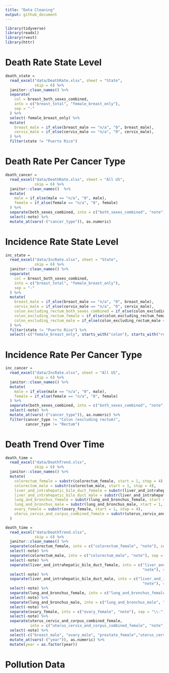 ```yaml
---
title: "Data Cleaning"
output: github_document
---
```


```r
library(tidyverse)
library(readxl)
library(rvest)
library(httr)
```

# Death Rate State Level

```r
death_state =
  read_excel("data/DeathRate.xlsx", sheet = "State", 
             skip = 6) %>%
  janitor::clean_names() %>% 
  separate(
    col = breast_both_sexes_combined,
    into = c("breast_total", "female_breast_only"),
    sep = "-"
  ) %>% 
  select(-female_breast_only) %>%
  mutate(
    breast_male = if_else(breast_male == "n/a", "0", breast_male),
    cervix_male = if_else(cervix_male == "n/a", "0", cervix_male),
  ) %>%
  filter(state != "Puerto Rico")
```


# Death Rate Per Cancer Type

```r
death_cancer =
  read_excel("data/DeathRate.xlsx", sheet = "All US", 
             skip = 6) %>%
  janitor::clean_names()  %>%
  mutate(
    male = if_else(male == "n/a", "0", male),
    female = if_else(female == "n/a", "0", female)
  ) %>%
  separate(both_sexes_combined, into = c("both_sexes_combined", "note"), sep = "\\-") %>%
  select(-note) %>%
  mutate_at(vars(-("cancer_type")), as.numeric)
```


# Incidence Rate State Level

```r
inc_state =
  read_excel("data/IncRate.xlsx", sheet = "State", 
             skip = 6) %>%
  janitor::clean_names() %>% 
  separate(
    col = breast_both_sexes_combined,
    into = c("breast_total", "female_breast_only"),
    sep = "-"
  ) %>% 
  mutate(
    breast_male = if_else(breast_male == "n/a", "0", breast_male),
    cervix_male = if_else(cervix_male == "n/a", "0", cervix_male),
    colon_excluding_rectum_both_sexes_combined = if_else(colon_excluding_rectum_both_sexes_combined == "n/a", "0", colon_excluding_rectum_both_sexes_combined),
    colon_excluding_rectum_female = if_else(colon_excluding_rectum_female == "n/a", "0", colon_excluding_rectum_female),
    colon_excluding_rectum_male = if_else(colon_excluding_rectum_male == "n/a", "0", colon_excluding_rectum_male),
  ) %>%
  filter(state != "Puerto Rico") %>%
  select(-c("female_breast_only", starts_with("colon"), starts_with("rectum")))
```


# Incidence Rate Per Cancer Type

```r
inc_cancer =
  read_excel("data/IncRate.xlsx", sheet = "All US", 
             skip = 6) %>%
  janitor::clean_names() %>% 
  mutate(
    male = if_else(male == "n/a", "0", male),
    female = if_else(female == "n/a", "0", female)
  ) %>%
  separate(both_sexes_combined, into = c("both_sexes_combined", "note"), sep = "\\-") %>%
  select(-note) %>%
  mutate_at(vars(-("cancer_type")), as.numeric) %>%
  filter(cancer_type != "Colon (excluding rectum)",
         cancer_type != "Rectum")
```


# Death Trend Over Time

```r
death_time =
  read_excel("data/DeathTrend.xlsx", 
             skip = 6) %>%
  janitor::clean_names() %>% 
  mutate(
    colorectum_female = substr(colorectum_female, start = 1, stop = 4),
    colorectum_male = substr(colorectum_male, start = 1, stop = 4),
    liver_and_intrahepatic_bile_duct_female = substr(liver_and_intrahepatic_bile_duct_female, start = 1, stop = 4),
    liver_and_intrahepatic_bile_duct_male = substr(liver_and_intrahepatic_bile_duct_male, start = 1, stop = 4),
    lung_and_bronchus_female = substr(lung_and_bronchus_female, start = 1, stop = 4),
    lung_and_bronchus_male = substr(lung_and_bronchus_male, start = 1, stop = 4),
    ovary_female = substr(ovary_female, start = 1, stop = 4),
    uterus_cervix_and_corpus_combined_female = substr(uterus_cervix_and_corpus_combined_female, start = 1, stop = 4)
  )

death_time =
  read_excel("data/DeathTrend.xlsx", 
             skip = 6) %>%
  janitor::clean_names() %>% 
  separate(colorectum_female, into = c("colorectum_female", "note"), sep = "\\-") %>%
  select(-note) %>%
  separate(colorectum_male, into = c("colorectum_male", "note"), sep = "\\-") %>%
  select(-note) %>%
  separate(liver_and_intrahepatic_bile_duct_female, into = c("liver_and_intrahepatic_bile_duct_female",
                                                             "note"), sep = "\\-") %>%
  select(-note) %>%
  separate(liver_and_intrahepatic_bile_duct_male, into = c("liver_and_intrahepatic_bile_duct_male",
                                                             "note"), sep = "\\-") %>%
  select(-note) %>%
  separate(lung_and_bronchus_female, into = c("lung_and_bronchus_female", "note"), sep = "\\-") %>%
  select(-note) %>%
  separate(lung_and_bronchus_male, into = c("lung_and_bronchus_male", "note"), sep = "\\-") %>%
  select(-note) %>%
  separate(ovary_female, into = c("ovary_female", "note"), sep = "\\-") %>%
  select(-note) %>%
  separate(uterus_cervix_and_corpus_combined_female, 
           into = c("uterus_cervix_and_corpus_combined_female", "note"), sep = "\\-") %>%
  select(-note) %>%
  select(-c("breast_male", "ovary_male", "prostate_female","uterus_cervix_and_corpus_combined_male")) %>%
  mutate_at(vars(-("year")), as.numeric) %>%
  mutate(year = as.factor(year))
```


# Pollution Data

```r

```

